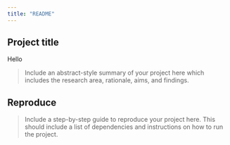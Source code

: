 ```yaml
---
title: "README"
---
```


## Project title

Hello


> Include an abstract-style summary of your project here which includes the research area, rationale, aims, and findings. 

## Reproduce

> Include a step-by-step guide to reproduce your project here. This should include a list of dependencies and instructions on how to run the project.
